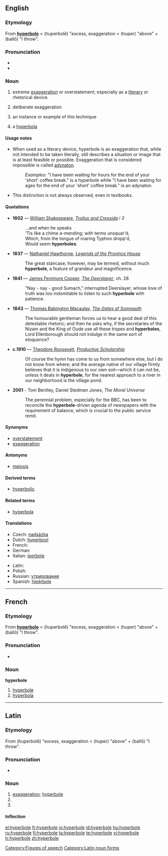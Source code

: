 {{was wotd|2006|May|5}}
{{wikipedia}}
==English==

===Etymology===
From {{etyl|la}} '''[[#Latin|hyperbole]]''' < {{etyl|grc}} '''{{polytonic|[[ὑπερβολή]]}}''' (huperbolē) "excess, exaggeration < '''{{polytonic|[[ὑπέρ]]}}''' (huper) "above" + '''{{polytonic|[[βάλλω]]}}''' (ballō) "I throw".

===Pronunciation===
* {{IPA|/haɪ'pɜ:bəli/}}
* {{audio|en-us-hyperbole.ogg|Audio (US)}}

===Noun===
{{en-noun}}

# {{uncountable}} extreme [[exaggeration]] or overstatement; especially as a [[literary]] or rhetorical device.
# {{uncountable}} deliberate exaggeration
# {{countable}} an instance or example of this technique
# {{countable}} {{obsolete}} a [[hyperbola]]

====Usage notes====
* When used as a literary device, hyperbole is an exaggeration that, while not intended to be taken literally, still describes a situation or image that is at least feasible or possible. Exaggeration that is considered impossible is called [[adynaton]].
*: ''Examples:'' "I have been waiting for hours for the end of your 'short' coffee break." is a hyperbole while "I have been waiting for ages for the end of your 'short' coffee break." is an adynaton.
* This distinction is not always observed, even in textbooks.

====Quotations====
{{timeline|
1600s=1602|
1800s=1837 1841 1843|
1900s=1910|
2000s=2001}}
* '''1602''' — [[w:William Shakespeare|William Shakespeare]], ''[[s:Troilus and Cressida|Troilus and Cressida]] i 3''
*: ...and when he speaks<br/>'Tis like a chime a-mending; with terms unsquar'd,<br/>Which, from the tongue of roaring Typhon dropp'd,<br/>Would seem '''hyperboles'''.
* '''1837''' — [[w:Nathaniel Hawthorne|Nathaniel Hawthorne]], ''[[s:Legends of the Province House|Legends of the Province House]]''
*: The great staircase, however, may be termed, without much '''hyperbole''', a feature of grandeur and magnificence.
* '''1841''' — [[w:James Fenimore Cooper|James Fenimore Cooper]], ''[[s:The Deerslayer|The Deerslayer]]'', ch. 28
*: "Nay - nay - good Sumach," interrupted Deerslayer, whose love of truth was too indomitable to listen to such '''hyperbole''' with patience.
* '''1843''' — [[w:Thomas Babington Macaulay|Thomas Babington Macaulay]], ''[[s:The Gates of Somnauth|The Gates of Somnauth]]''
*: The honourable gentleman forces us to hear a good deal of this detestable rhetoric; and then he asks why, if the secretaries of the Nizam and the King of Oude use all these tropes and '''hyperboles''', Lord Ellenborough should not indulge in the same sort of eloquence?
* '''c.1910''' — [[w:Theodore Roosevelt|Theodore Roosevelt]], ''[[s:Productive Scholarship|Productive Scholarship]]''
*: Of course the hymn has come to us from somewhere else, but I do not know from where; and the average native of our village firmly believes that it is indigenous to our own soil—which it can not be, unless it deals in '''hyperbole''', for the nearest approach to a river in our neighborhood is the village pond.
* '''2001''' - Tom Bentley, Daniel Stedman Jones, ''The Moral Universe''
*: The perennial problem, especially for the BBC, has been to reconcile the '''hyperbole'''-driven agenda of newspapers with the requirement of balance, which is crucial to the public service remit.

====Synonyms====
* [[overstatement]]
* [[exaggeration]]

====Antonyms====
* [[meiosis]]

====Derived terms====
* [[hyperbolic]]

====Related terms====
* [[hyperbola]]

====Translations====
{{trans-top|Rhetorical device}}
* Czech: [[nadsázka]] {{f}}
* Dutch: [[hyperbool]]
* French: {{t|fr|hyperbole|f}}
* German: {{t|de|Hyperbel|f}}
* Italian: [[iperbole]] {{f}}
{{trans-mid}}
* Latin: {{t|la|hyperbole|f}}
* Polish: {{t|pl|hiperbola|f}}
* Russian: [[утрирование]] {{n}}
* Spanish: [[hipérbole]] {{f}}
{{trans-bottom}}

[[Category:Figures of speech]]

----

==French==

===Etymology===
From {{etyl|la|fr}} '''[[#Latin|hyperbole]]''' < {{etyl|grc|fr}} '''{{polytonic|[[ὑπερβολή]]}}''' (huperbolē) "excess, exaggeration < '''{{polytonic|[[ὑπέρ]]}}''' (huper) "above" + '''{{polytonic|[[βάλλω]]}}''' (ballō) "I throw".

===Pronunciation===
* {{IPA|/ipɛʀbɔl/|lang=fr}}

===Noun===
'''hyperbole''' {{f}}

# [[hyperbole#English|hyperbole]]
# [[hyperbola]]

----

==Latin==

===Etymology===
From {{etyl|grc|la}} '''{{polytonic|[[ὑπερβολή]]}}''' (huperbolē) "excess, exaggeration < '''{{polytonic|[[ὑπέρ]]}}''' (huper) "above" + '''{{polytonic|[[βάλλω]]}}''' (ballō) "I throw".

===Pronunciation===
* {{IPA|/hʏˈpɛːrbɔleː/|lang=la}}

===Noun===
{{la-noun|hyperbolē|hyperboles#Latin|hyperbolēs|f|first}}

# [[exaggeration]]; [[#English|hyperbole]]
# {{inflection of|hyperbole#Latin|hyperbolē|abl|s}}
# {{inflection of|hyperbole#Latin|hyperbolē|voc|s}}

====Inflection====
{{ladecl1}} {{italbrac|Greek pattern}}
{{la-decl-1st-Greek|hyperbol}}

[[Category:Latin noun forms]]

[[el:hyperbole]]
[[fr:hyperbole]]
[[io:hyperbole]]
[[id:hyperbole]]
[[hu:hyperbole]]
[[ru:hyperbole]]
[[fi:hyperbole]]
[[ta:hyperbole]]
[[te:hyperbole]]
[[vi:hyperbole]]
[[tr:hyperbole]]
[[zh:hyperbole]]